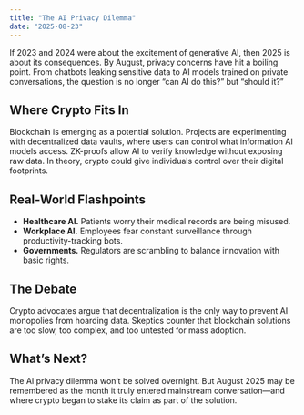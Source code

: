 ```yaml
---
title: "The AI Privacy Dilemma"
date: "2025-08-23"
---
```


If 2023 and 2024 were about the excitement of generative AI, then 2025 is about its consequences. By August, privacy concerns have hit a boiling point. From chatbots leaking sensitive data to AI models trained on private conversations, the question is no longer “can AI do this?” but “should it?”

## Where Crypto Fits In

Blockchain is emerging as a potential solution. Projects are experimenting with decentralized data vaults, where users can control what information AI models access. ZK-proofs allow AI to verify knowledge without exposing raw data. In theory, crypto could give individuals control over their digital footprints.

## Real-World Flashpoints

- **Healthcare AI.** Patients worry their medical records are being misused.  
- **Workplace AI.** Employees fear constant surveillance through productivity-tracking bots.  
- **Governments.** Regulators are scrambling to balance innovation with basic rights.  

## The Debate

Crypto advocates argue that decentralization is the only way to prevent AI monopolies from hoarding data. Skeptics counter that blockchain solutions are too slow, too complex, and too untested for mass adoption.

## What’s Next?

The AI privacy dilemma won’t be solved overnight. But August 2025 may be remembered as the month it truly entered mainstream conversation—and where crypto began to stake its claim as part of the solution.